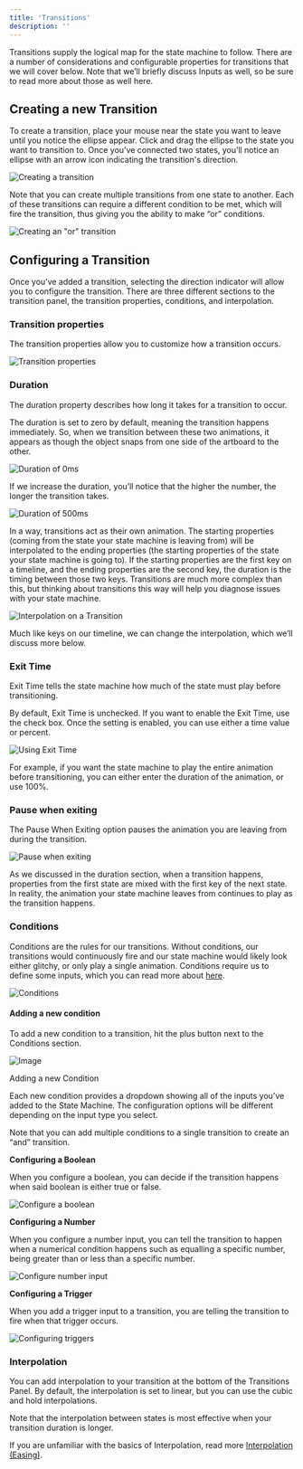 ```yaml
---
title: 'Transitions'
description: ''
---
```


Transitions supply the logical map for the state machine to follow. There are a number of considerations and configurable properties for transitions that we will cover below. Note that we’ll briefly discuss Inputs as well, so be sure to read more about those as well here. 

## Creating a new Transition 

To create a transition, place your mouse near the state you want to leave until you notice the ellipse appear. Click and drag the ellipse to the state you want to transition to. Once you’ve connected two states, you’ll notice an ellipse with an arrow icon indicating the transition's direction.

![Creating a transition](https://ucarecdn.com/4838deb6-8760-468a-b798-f33e1f0e3b2e/)

Note that you can create multiple transitions from one state to another. Each of these transitions can require a different condition to be met, which will fire the transition, thus giving you the ability to make “or” conditions.

![Creating an "or" transition](https://ucarecdn.com/373c16da-c3b4-4da8-bd01-bb153fea6c2a/)

## Configuring a Transition 

Once you’ve added a transition, selecting the direction indicator will allow you to configure the transition. There are three different sections to the transition panel, the transition properties, conditions, and interpolation.

### Transition properties

The transition properties allow you to customize how a transition occurs.

![Transition properties](https://ucarecdn.com/9b35e6bf-8e06-4df9-b211-10d3e1150435/)

### Duration 

The duration property describes how long it takes for a transition to occur.

The duration is set to zero by default, meaning the transition happens immediately. So, when we transition between these two animations, it appears as though the object snaps from one side of the artboard to the other.

![Duration of 0ms](https://ucarecdn.com/1e341e26-ece2-466e-b19f-5fa03b34c3b9/)

If we increase the duration, you’ll notice that the higher the number, the longer the transition takes.

![Duration of 500ms](https://ucarecdn.com/9a1c524a-2179-4385-8765-5ab0eb75ffec/)

In a way, transitions act as their own animation. The starting properties (coming from the state your state machine is leaving from) will be interpolated to the ending properties (the starting properties of the state your state machine is going to). If the starting properties are the first key on a timeline, and the ending properties are the second key, the duration is the timing between those two keys. Transitions are much more complex than this, but thinking about transitions this way will help you diagnose issues with your state machine.

![Interpolation on a Transition](https://ucarecdn.com/c1801cb1-13bf-44be-9da0-dc2eb7f5e404/)

Much like keys on our timeline, we can change the interpolation, which we’ll discuss more below.

### Exit Time 

Exit Time tells the state machine how much of the state must play before transitioning.

By default, Exit Time is unchecked. If you want to enable the Exit Time, use the check box. Once the setting is enabled, you can use either a time value or percent.

![Using Exit Time](https://ucarecdn.com/4424da18-50d8-4aea-9371-7b57b176a12e/)

For example, if you want the state machine to play the entire animation before transitioning, you can either enter the duration of the animation, or use 100%.

### Pause when exiting

The Pause When Exiting option pauses the animation you are leaving from during the transition.

![Pause when exiting](https://ucarecdn.com/6584d924-13f7-4012-b590-d16549791638/)

As we discussed in the duration section, when a transition happens, properties from the first state are mixed with the first key of the next state. In reality, the animation your state machine leaves from continues to play as the transition happens.

### Conditions 

Conditions are the rules for our transitions. Without conditions, our transitions would continuously fire and our state machine would likely look either glitchy, or only play a single animation. Conditions require us to define some inputs, which you can read more about [here](/editor/state-machine/inputs).

![Conditions](https://ucarecdn.com/a5336985-e1d4-4892-a04a-deee93e6a8b1/)

#### Adding a new condition 

To add a new condition to a transition, hit the plus button next to the Conditions section.

![Image](https://ucarecdn.com/7a2b887e-c69d-4dd4-943b-de85d76b3a42/)

Adding a new Condition

Each new condition provides a dropdown showing all of the inputs you’ve added to the State Machine. The configuration options will be different depending on the input type you select.

Note that you can add multiple conditions to a single transition to create an “and” transition.

**Configuring a Boolean**

When you configure a boolean, you can decide if the transition happens when said boolean is either true or false.

![Configure a boolean](https://ucarecdn.com/8443963d-69c7-44a7-9ced-b01d28210b5e/)

**Configuring a Number**

When you configure a number input, you can tell the transition to happen when a numerical condition happens such as equalling a specific number, being greater than or less than a specific number.

![Configure number input](https://ucarecdn.com/3b6da0a7-b56f-4cb1-89f0-831af97fdbce/)

**Configuring a Trigger**

When you add a trigger input to a transition, you are telling the transition to fire when that trigger occurs.

![Configuring triggers](https://ucarecdn.com/c8c6a924-f62a-4e3a-80cb-83c758a37343/)

### Interpolation 

You can add interpolation to your transition at the bottom of the Transitions Panel. By default, the interpolation is set to linear, but you can use the cubic and hold interpolations.

Note that the interpolation between states is most effective when your transition duration is longer.

If you are unfamiliar with the basics of Interpolation, read more [Interpolation (Easing)](../animate-mode/interpolation-easing).
